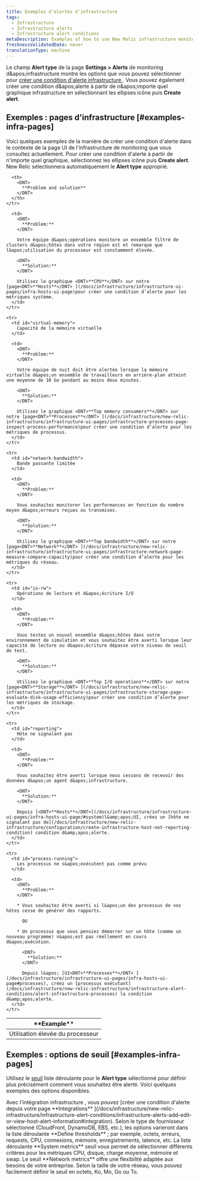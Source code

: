 ```yaml
---
title: Exemples d'alertes d'infrastructure
tags:
  - Infrastructure
  - Infrastructure alerts
  - Infrastructure alert conditions
metaDescription: Examples of how to use New Relic infrastructure monitoring to create alert conditions for your business needs.
freshnessValidatedDate: never
translationType: machine
---
```


Le champ <DNT>**Alert type**</DNT> de la page <DNT>**Settings &gt; Alerts**</DNT> de monitoring d&amp;apos;infrastructure montre les options que vous pouvez sélectionner pour [créer une condition d&apos;alerte infrastructure ](/docs/infrastructure/new-relic-infrastructure/infrastructure-alert-conditions/infrastructure-alerts-add-edit-or-view-host-alert-information). Vous pouvez également créer une condition d&amp;apos;alerte à partir de n&amp;apos;importe quel graphique infrastructure en sélectionnant les ellipses <Icon name="fe-more-horizontal" /> icône puis <DNT>**Create alert**</DNT>.

## Exemples : pages d&apos;infrastructure [#examples-infra-pages]

Voici quelques exemples de la manière de créer une condition d&apos;alerte dans le contexte de la page UI de l&apos;infrastructure de monitoring que vous consultez actuellement. Pour créer une condition d&apos;alerte à partir de n&apos;importe quel graphique, sélectionnez les ellipses <Icon name="fe-more-horizontal" /> icône puis <DNT>**Create alert**</DNT>. New Relic sélectionnera automatiquement le <DNT>**Alert type**</DNT> approprié.

<table>
  <thead>
    <tr>
      <th style={{ width: "200px" }}>
        <DNT>
          **Example**
        </DNT>
      </th>

      <th>
        <DNT>
          **Problem and solution**
        </DNT>
      </th>
    </tr>
  </thead>

  <tbody>
    <tr>
      <td id="cpu-usage">
        Utilisation élevée du processeur
      </td>

      <td>
        <DNT>
          **Problem:**
        </DNT>

        Votre équipe d&apos;opérations monitore un ensemble filtré de clusters d&apos;hôtes dans votre région est et remarque que l&apos;utilisation du processeur est constamment élevée.

        <DNT>
          **Solution:**
        </DNT>

        Utilisez le graphique <DNT>**CPU**</DNT> sur notre [page<DNT>**Hosts**</DNT> ](/docs/infrastructure/infrastructure-ui-pages/infra-hosts-ui-page)pour créer une condition d’alerte pour les métriques système.
      </td>
    </tr>

    <tr>
      <td id="virtual-memory">
        Capacité de la mémoire virtuelle
      </td>

      <td>
        <DNT>
          **Problem:**
        </DNT>

        Votre équipe de nuit doit être alertée lorsque la mémoire virtuelle d&apos;un ensemble de travailleurs en arrière-plan atteint une moyenne de 10 Go pendant au moins deux minutes.

        <DNT>
          **Solution:**
        </DNT>

        Utilisez le graphique <DNT>**Top memory consumers**</DNT> sur notre [page<DNT>**Processes**</DNT> ](/docs/infrastructure/new-relic-infrastructure/infrastructure-ui-pages/infrastructure-processes-page-inspect-process-performance)pour créer une condition d’alerte pour les métriques de processus.
      </td>
    </tr>

    <tr>
      <td id="network-bandwidth">
        Bande passante limitée
      </td>

      <td>
        <DNT>
          **Problem:**
        </DNT>

        Vous souhaitez monitorer les performances en fonction du nombre moyen d&apos;erreurs reçues ou transmises.

        <DNT>
          **Solution:**
        </DNT>

        Utilisez le graphique <DNT>**Top bandwidth**</DNT> sur notre [page<DNT>**Network**</DNT> ](/docs/infrastructure/new-relic-infrastructure/infrastructure-ui-pages/infrastructure-network-page-measure-compare-capacity)pour créer une condition d’alerte pour les métriques du réseau.
      </td>
    </tr>

    <tr>
      <td id="io-rw">
        Opérations de lecture et d&apos;écriture I/O
      </td>

      <td>
        <DNT>
          **Problem:**
        </DNT>

        Vous testez un nouvel ensemble d&apos;hôtes dans votre environnement de simulation et vous souhaitez être averti lorsque leur capacité de lecture ou d&apos;écriture dépasse votre niveau de seuil de test.

        <DNT>
          **Solution:**
        </DNT>

        Utilisez le graphique <DNT>**Top I/O operations**</DNT> sur notre [page<DNT>**Storage**</DNT> ](/docs/infrastructure/new-relic-infrastructure/infrastructure-ui-pages/infrastructure-storage-page-evaluate-disk-usage-efficiency)pour créer une condition d’alerte pour les métriques de stockage.
      </td>
    </tr>

    <tr>
      <td id="reporting">
        Hôte ne signalant pas
      </td>

      <td>
        <DNT>
          **Problem:**
        </DNT>

        Vous souhaitez être averti lorsque nous cessons de recevoir des données d&apos;un agent d&apos;infrastructure.

        <DNT>
          **Solution:**
        </DNT>

        Depuis [<DNT>**Hosts**</DNT>](/docs/infrastructure/infrastructure-ui-pages/infra-hosts-ui-page/#system)l&amp;apos;UI, créez un [hôte ne signalant pas de](/docs/infrastructure/new-relic-infrastructure/configuration/create-infrastructure-host-not-reporting-condition) condition d&amp;apos;alerte.
      </td>
    </tr>

    <tr>
      <td id="process-running">
        Les processus ne s&apos;exécutent pas comme prévu
      </td>

      <td>
        <DNT>
          **Problem:**
        </DNT>

        * Vous souhaitez être averti si l&apos;un des processus de vos hôtes cesse de générer des rapports.

          OU

        * Un processus que vous pensiez démarrer sur un hôte (comme un nouveau programme) n&apos;est pas réellement en cours d&apos;exécution.

          <DNT>
            **Solution:**
          </DNT>

          Depuis l&apos; [UI<DNT>**Processes**</DNT> ](/docs/infrastructure/infrastructure-ui-pages/infra-hosts-ui-page#processes), créez un [processus exécutant](/docs/infrastructure/new-relic-infrastructure/infrastructure-alert-conditions/alert-infrastructure-processes) la condition d&amp;apos;alerte.
      </td>
    </tr>
  </tbody>
</table>

## Exemples : options de seuil [#examples-infra-pages]

Utilisez le [seuil](/docs/alerts/new-relic-alerts/getting-started/alerts-glossary#alert-threshold) liste déroulante pour le <DNT>**Alert type**</DNT> sélectionné pour définir plus précisément comment vous souhaitez être alerté. Voici quelques exemples des options disponibles.

<CollapserGroup>
  <Collapser id="integrations" title="fournisseurs d'intégration">
    Avec l&apos;intégration infrastructure , vous pouvez [créer une condition d&apos;alerte depuis votre page <DNT>**Integrations**</DNT> ](/docs/infrastructure/new-relic-infrastructure/infrastructure-alert-conditions/infrastructure-alerts-add-edit-or-view-host-alert-information#integration). Selon le type de fournisseur sélectionné (CloudFront, DynamoDB, EBS, etc.), les options varieront dans la liste déroulante <DNT>**Define thresholds**</DNT> ; par exemple, octets, erreurs, requests, CPU, connexions, mémoire, enregistrements, latence, etc.
  </Collapser>

  <Collapser id="system-thresholds" title="CPU, disque, charge moyenne, mémoire, swap">
    La liste déroulante <DNT>**System metrics**</DNT> seuil vous permet de sélectionner différents critères pour les métriques CPU, disque, charge moyenne, mémoire et swap.
  </Collapser>

  <Collapser id="byte" title="Taille en octets">
    Le seuil <DNT>**Network metrics**</DNT> offre une flexibilité adaptée aux besoins de votre entreprise. Selon la taille de votre réseau, vous pouvez facilement définir le seuil en octets, Ko, Mo, Go ou To.
  </Collapser>
</CollapserGroup>